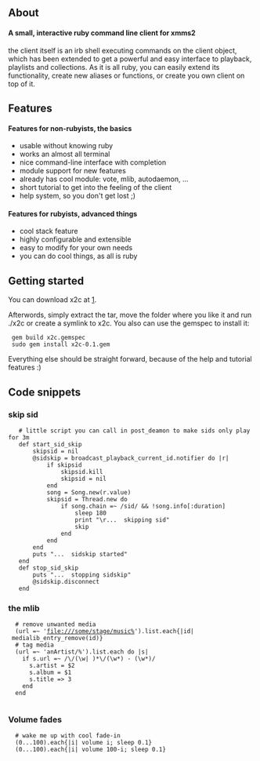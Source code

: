 {{Client| name=x2c| author=[[Daniel Waber]]| website=http://forti.ath.cx:20480/pro/x2c| version=alpha| devlanguage=ruby| ui=Console| screenshots= [http://forti.ath.cx:20480/file/x2c/x2c-1.png] [http://forti.ath.cx:20480/file/x2c/x2c-2.png]| description= x2c is a small, interactive ruby command line client for xmms2}}

== About ==
==== A small, interactive ruby command line client for xmms2 ====

the client itself is an irb shell executing commands on the client object, which has been extended to get a powerful and easy interface to playback, playlists and collections. As it is all ruby, you can easily extend its functionality, create new aliases or functions, or create you own client on top of it.

== Features ==
====Features for non-rubyists, the basics====
* usable without knowing ruby
* works an almost all terminal
* nice command-line interface with completion
* module support for new features
* already has cool module: vote, mlib, autodaemon, ...
* short tutorial to get into the feeling of the client
* help system, so you don't get lost ;)

====Features for rubyists, advanced things====

* cool stack feature
* highly configurable and extensible
* easy to modify for your own needs
* you can do cool things, as all is ruby

== Getting started ==
You can download x2c at [http://forti.ath.cx:20480/pro/x2c/x2c-0.1-rc1.tgz]. 

Afterwords, simply extract the tar, move the folder where you like it
and run ./x2c or create a symlink to x2c. You also can use the gemspec to install it:
  gem build x2c.gemspec
  sudo gem install x2c-0.1.gem

Everything else should be straight forward, because of the help and tutorial features :)

== Code snippets ==

=== skip sid ===
    # little script you can call in post_deamon to make sids only play for 3m
    def start_sid_skip
        skipsid = nil
        @sidskip = broadcast_playback_current_id.notifier do |r|
            if skipsid
                skipsid.kill 
                skipsid = nil
            end
            song = Song.new(r.value)
            skipsid = Thread.new do
                if song.chain =~ /sid/ && !song.info[:duration]
                    sleep 180
                    print "\r...  skipping sid"
                    skip
                end
            end
        end
        puts "...  sidskip started"
    end
    def stop_sid_skip
        puts "...  stopping sidskip"
        @sidskip.disconnect
    end

=== the mlib ===
   # remove unwanted media
   (url =~ 'file:///some/stage/music%').list.each{|id| medialib_entry_remove(id)}
   # tag media
   (url =~ 'anArtist/%').list.each do |s|
     if s.url =~ /\/(\w| )*\/(\w*) - (\w*)/
       s.artist = $2
       s.album = $1
       s.title => 3
     end
   end
   

=== Volume fades ===
   # wake me up with cool fade-in
   (0...100).each{|i| volume i; sleep 0.1}
   (0...100).each{|i| volume 100-i; sleep 0.1}